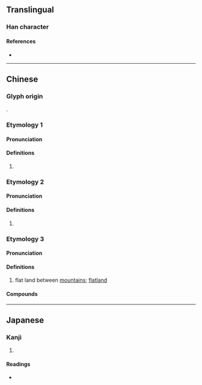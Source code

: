 {{character info}}
==Translingual==

===Han character===
{{Han char|rn=32|rad=土|as=08|sn=11|four=|canj=GFBR|ids=⿰土尚}}

====References====
* {{Han ref|kx=0230.360|dkj=05176|hdz=10452.130|uh=57EB|ud=22507}}

----

==Chinese==

===Glyph origin===
{{Han etym}}
{{Han compound|土|尚|c1=s|c2=p|t1=earth|ls=psc}}.

===Etymology 1===
{{zh-forms}}

====Pronunciation====
{{zh-pron
|m=chǒng
|mc=y
|oc=y
|cat=
}}

====Definitions====
{{zh-hanzi}}

# {{zh-only|埫塎}}

===Etymology 2===
{{zh-forms}}

====Pronunciation====
{{zh-pron
|m=shǎng
|mc=
|oc=
|cat=
}}

====Definitions====
{{zh-hanzi}}

# {{rfdef|zh}}

===Etymology 3===
{{zh-forms}}

====Pronunciation====
{{zh-pron
|m=tǎng
|mc=
|oc=
|cat=n
}}

====Definitions====
{{zh-hanzi}}

# {{lb|zh|dialect}} flat land between [[mountain]]s; [[flatland]]

====Compounds====
{{zh-der|長埫口|賈埫|都家埫}}

----

==Japanese==

===Kanji===
{{ja-kanji|grade=|rs=土08}}

# {{rfdef|ja|sort=土08}}

====Readings====
* {{ja-readings|on=[[しょう]] (shō), [[ちゅう]] (chū)|kun=}}